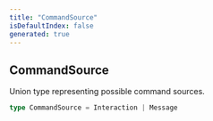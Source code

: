 ```yaml
---
title: "CommandSource"
isDefaultIndex: false
generated: true
---
```



<!-- This file was generated from the CommandKit source. Do not modify. Instead, re-run the "docgen" script -->


## CommandSource

<GenerationInfo sourceFile="packages/commandkit/src/app/commands/helpers.ts" sourceLine="6" packageName="commandkit" />

Union type representing possible command sources.

```ts title="Signature"
type CommandSource = Interaction | Message
```
